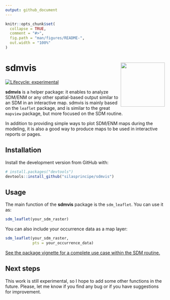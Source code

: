 ```yaml
---
output: github_document
---
```


<!-- README.md is generated from README.Rmd. Please edit that file -->

```r
knitr::opts_chunk$set(
  collapse = TRUE,
  comment = "#>",
  fig.path = "man/figures/README-",
  out.width = "100%"
)
```

# sdm**vis** <img src="man/figures/logo.png" align="right" height="139" />

<!-- badges: start -->
[![Lifecycle: experimental](https://img.shields.io/badge/lifecycle-experimental-orange.svg)](https://lifecycle.r-lib.org/articles/stages.html#experimental)
<!-- badges: end -->

**sdmvis** is a helper package: it enables to analyze SDM/ENM or any other spatial-based output similar to an SDM in an interactive map. sdmvis is mainly based on the `leaflet` package, and is similar to the great `mapview` package, but more focused on the SDM routine.

In addition to providing simple ways to plot SDM/ENM maps during the modeling, it is also a good way to produce maps to be used in interactive reports or pages.

## Installation

Install the development version from GitHub with:

```r
# install.packages("devtools")
devtools::install_github("silasprincipe/sdmvis")
```

## Usage

The main function of the **sdmvis** package is the `sdm_leaflet`. You can use it as:

```r
sdm_leaflet(your_sdm_raster)
```

You can also include your occurrence data as a map layer:

```r
sdm_leaflet(your_sdm_raster,
            pts = your_occurrence_data)
```

[See the package vignette for a complete use case within the SDM routine.](https://silasprincipe.github.io/sdmvis/articles/linking.html)

## Next steps

This work is still experimental, so I hope to add some other functions in the future. Please, let me know if you find any bug or if you have suggestions for improvement.